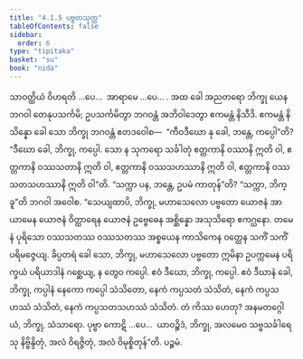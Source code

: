 ```yaml
---
title: "4.1.5 ပဗ္ဗတသုတ္တ"
tableOfContents: false
sidebar:
  order: 6
type: "tipitaka"
basket: "su"
book: "nida"
---
```



<DynamicBreadcrumb />

<Division number="128" book="nida">

<Paragraph number="838" book="nida">
သာဝတ္ထိယံ ဝိဟရတိ …ပေ…  အာရာမေ …ပေ… . အထ ခေါ အညတရော ဘိက္ခု ယေန ဘဂဝါ တေနုပသင်္ကမိ; ဥပသင်္ကမိတွာ ဘဂဝန္တံ အဘိဝါဒေတွာ ဧကမန္တံ နိသီဒိ. ဧကမန္တံ နိသိန္နော ခေါ သော ဘိက္ခု ဘဂဝန္တံ ဧတဒဝေါစ—  “ကီဝဒီဃော နု ခေါ, ဘန္တေ, ကပ္ပေါ”တိ? “ဒီဃော ခေါ, ဘိက္ခု, ကပ္ပေါ. သော န သုကရော သင်္ခါတုံ ဧတ္တကာနိ ဝဿာနိ ဣတိ ဝါ, ဧတ္တကာနိ ဝဿသတာနိ ဣတိ ဝါ, ဧတ္တကာနိ ဝဿသဟဿာနိ ဣတိ ဝါ, ဧတ္တကာနိ ဝဿသတသဟဿာနိ ဣတိ ဝါ”တိ.
</Paragraph>

<Paragraph number="839" book="nida">
“သက္ကာ ပန, ဘန္တေ, ဥပမံ ကာတုန်”တိ? “သက္ကာ, ဘိက္ခူ”တိ ဘဂဝါ အဝေါစ. “သေယျထာပိ, ဘိက္ခု, မဟာသေလော ပဗ္ဗတော ယောဇနံ အာယာမေန ယောဇနံ ဝိတ္ထာရေန ယောဇနံ ဥဗ္ဗေဓေန အစ္ဆိန္နော အသုသိရော ဧကဂ္ဃနော. တမေနံ ပုရိသော ဝဿသတဿ ဝဿသတဿ အစ္စယေန ကာသိကေန ဝတ္ထေန သကိံ သကိံ ပရိမဇ္ဇေယျ. ခိပ္ပတရံ ခေါ သော, ဘိက္ခု, မဟာသေလော ပဗ္ဗတော ဣမိနာ ဥပက္ကမေန ပရိက္ခယံ ပရိယာဒါနံ ဂစ္ဆေယျ, န တွေဝ ကပ္ပေါ. ဧဝံ ဒီဃော, ဘိက္ခု, ကပ္ပေါ. ဧဝံ ဒီဃာနံ ခေါ, ဘိက္ခု, ကပ္ပါနံ နေကော ကပ္ပေါ သံသိတော, နေကံ ကပ္ပသတံ သံသိတံ, နေကံ ကပ္ပသဟဿံ သံသိတံ, နေကံ ကပ္ပသတသဟဿံ သံသိတံ. တံ ကိဿ ဟေတု? အနမတဂ္ဂေါယံ, ဘိက္ခု, သံသာရော. ပုဗ္ဗာ ကောဋိ …ပေ…  ယာဝဉ္စိဒံ, ဘိက္ခု, အလမေဝ သဗ္ဗသင်္ခါရေသု နိဗ္ဗိန္ဒိတုံ, အလံ ဝိရဇ္ဇိတုံ, အလံ ဝိမုစ္စိတုန်”တိ.

</Paragraph>
</Division>

<Paragraph number="840" type="center" book="nida">
ပဉ္စမံ.
</Paragraph>